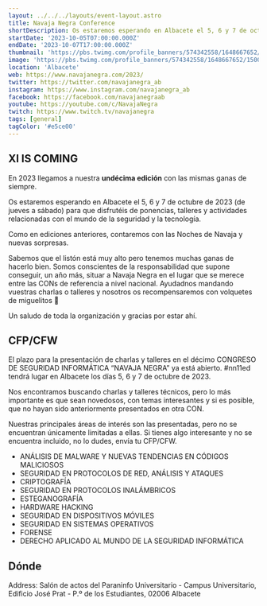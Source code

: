 ```yaml
---
layout: ../../../layouts/event-layout.astro
title: Navaja Negra Conference
shortDescription: Os estaremos esperando en Albacete el 5, 6 y 7 de octubre de 2023 (de jueves a sábado) para que disfrutéis de ponencias, talleres y actividades relacionadas con el mundo de la seguridad y la tecnología.
startDate: '2023-10-05T07:00:00.000Z'
endDate: '2023-10-07T17:00:00.000Z'
thumbnail: 'https://pbs.twimg.com/profile_banners/574342558/1648667652/1500x500'
image: 'https://pbs.twimg.com/profile_banners/574342558/1648667652/1500x500'
location: 'Albacete'
web: https://www.navajanegra.com/2023/
twitter: https://twitter.com/navajanegra_ab
instagram: https://www.instagram.com/navajanegra_ab
facebook: https://facebook.com/navajanegraab
youtube: https://youtube.com/c/NavajaNegra
twitch: https://www.twitch.tv/navajanegra
tags: [general]
tagColor: '#e5ce00'
---
```



## XI IS COMING

En 2023 llegamos a nuestra **undécima edición** con las mismas ganas de siempre.

Os estaremos esperando en Albacete el 5, 6 y 7 de octubre de 2023 (de jueves a sábado) para que disfrutéis de ponencias, talleres y actividades relacionadas con el mundo de la seguridad y la tecnología.

Como en ediciones anteriores, contaremos con las Noches de Navaja y nuevas sorpresas.

Sabemos que el listón está muy alto pero tenemos muchas ganas de hacerlo bien. Somos conscientes de la responsabilidad que supone conseguir, un año más, situar a Navaja Negra en el lugar que se merece entre las CONs de referencia a nivel nacional. Ayudadnos mandando vuestras charlas o talleres y nosotros os recompensaremos con volquetes de miguelitos 🙂

Un saludo de toda la organización y gracias por estar ahí.

## CFP/CFW

El plazo para la presentación de charlas y talleres en el décimo CONGRESO DE SEGURIDAD INFORMÁTICA “NAVAJA NEGRA” ya está abierto. #nn11ed tendrá lugar en Albacete los días 5, 6 y 7 de octubre de 2023.

Nos encontramos buscando charlas y talleres técnicos, pero lo más importante es que sean novedosos, con temas interesantes y si es posible, que no hayan sido anteriormente presentados en otra CON.

Nuestras principales áreas de interés son las presentadas, pero no se encuentran únicamente limitadas a ellas. Si tienes algo interesante y no se encuentra incluido, no lo dudes, envía tu CFP/CFW.

- ANÁLISIS DE MALWARE Y NUEVAS TENDENCIAS EN CÓDIGOS MALICIOSOS
- SEGURIDAD EN PROTOCOLOS DE RED, ANÁLISIS Y ATAQUES
- CRIPTOGRAFÍA
- SEGURIDAD EN PROTOCOLOS INALÁMBRICOS
- ESTEGANOGRAFÍA
- HARDWARE HACKING
- SEGURIDAD EN DISPOSITIVOS MÓVILES
- SEGURIDAD EN SISTEMAS OPERATIVOS
- FORENSE
- DERECHO APLICADO AL MUNDO DE LA SEGURIDAD INFORMÁTICA


## Dónde

Address: Salón de actos del Paraninfo Universitario - Campus Universitario, Edificio José Prat - P.º de los Estudiantes, 02006 Albacete

<GoogleMap
  src="https://www.google.com/maps/embed?pb=!1m18!1m12!1m3!1d6203.358825056621!2d-1.864882260560991!3d38.976987709372914!2m3!1f0!2f0!3f0!3m2!1i1024!2i768!4f13.1!3m3!1m2!1s0xd665fdeb8c12d0f%3A0xaadb9ca27fc702f6!2sEdificio%20Jos%C3%A9%20Prat!5e0!3m2!1sen!2ses!4v1692087442702!5m2!1sen!2ses"
  ariaLabel="Salón de actos del Paraninfo Universitario - Campus Universitario, Edificio José Prat - P.º de los Estudiantes, 02006 Albacete"
/>
